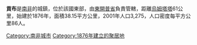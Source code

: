 '''貢布'''是[[南非|南非]]的城鎮，位於該國東部，由[[東開普省|東開普省]]負責管轄，距離[[烏姆塔塔|烏姆塔塔]]61公里，始建於1876年，面積38.15平方公里，2001年人口3,275，人口密度每平方公里86人。

{{SouthAfrica-geo-stub}}
[[Category:南非城市|Category:南非城市]]
[[Category:1876年建立的聚居地|Category:1876年建立的聚居地]]